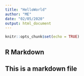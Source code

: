 ---
title: "HelloWorld"
author: "ME"
date: "02/05/2020"
output: html_document
---

```{r setup, include=FALSE}
knitr::opts_chunk$set(echo = TRUE)
```

## R Markdown
## This is a markdown file